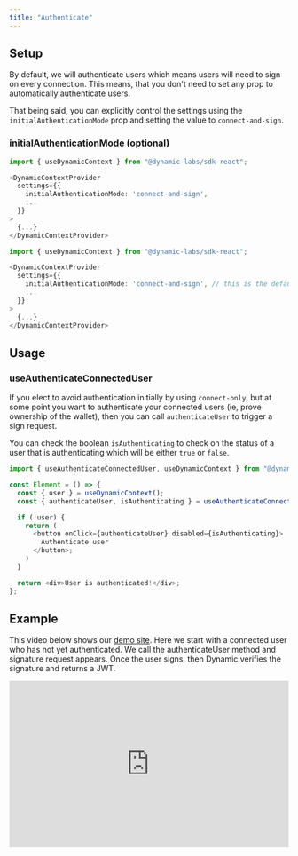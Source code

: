 ```yaml
---
title: "Authenticate"
---
```


## Setup

By default, we will authenticate users which means users will need to sign on every connection. This means, that you don't need to set any prop to automatically authenticate users.

That being said, you can explicitly control the settings using the `initialAuthenticationMode` prop and setting the value to `connect-and-sign`.

### initialAuthenticationMode (optional)

<CodeGroup>

```typescript Connect only
import { useDynamicContext } from "@dynamic-labs/sdk-react";

<DynamicContextProvider
  settings={{
    initialAuthenticationMode: 'connect-and-sign',
    ...
  }}
>
  {...}
</DynamicContextProvider>
```

```typescript Connect and Sign
import { useDynamicContext } from "@dynamic-labs/sdk-react";

<DynamicContextProvider
  settings={{
    initialAuthenticationMode: 'connect-and-sign', // this is the default option
    ...
  }}
>
  {...}
</DynamicContextProvider>
```

</CodeGroup>

## Usage

### useAuthenticateConnectedUser

If you elect to avoid authentication initially by using `connect-only`, but at some point you want to authenticate your connected users (ie, prove ownership of the wallet), then you can call `authenticateUser` to trigger a sign request.

You can check the boolean `isAuthenticating` to check on the status of a user that is authenticating which will be either `true` or `false`.

```typescript
import { useAuthenticateConnectedUser, useDynamicContext } from "@dynamic-labs/sdk-react";

const Element = () => {
  const { user } = useDynamicContext();
  const { authenticateUser, isAuthenticating } = useAuthenticateConnectedUser();

  if (!user) {
    return (
      <button onClick={authenticateUser} disabled={isAuthenticating}>
        Authenticate user
      </button>;
  	)
  }

  return <div>User is authenticated!</div>;
};
```

## Example

This video below shows our [demo site](https://demo.dynamic.xyz). Here we start with a connected user who has not yet authenticated. We call the authenticateUser method and signature request appears. Once the user signs, then Dynamic verifies the signature and returns a JWT.

<iframe
  frameborder="0"
  width="100%"
  height="300px"
  src="https://mintlify-assets.b-cdn.net/connect_authenticate.mov"
></iframe>
